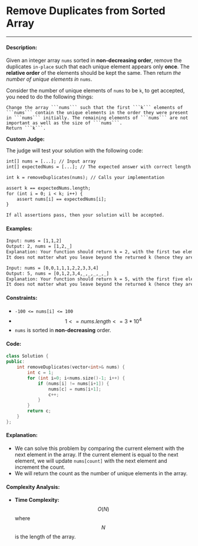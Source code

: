 # Remove Duplicates from Sorted Array

-----

#### Description: 

Given an integer array ```nums``` sorted in **non-decreasing order**, remove the duplicates ```in-place``` such that each unique element appears only **once**. The **relative order** of the elements should be kept the same. Then return _the number of unique elements in_ ```nums```.

Consider the number of unique elements of ```nums``` to be ```k```, to get accepted, you need to do the following things:

    Change the array ```nums``` such that the first ```k``` elements of ```nums``` contain the unique elements in the order they were present in ```nums``` initially. The remaining elements of ```nums``` are not important as well as the size of ```nums```.
    Return ```k```.

**Custom Judge:**

The judge will test your solution with the following code:

```txt
int[] nums = [...]; // Input array
int[] expectedNums = [...]; // The expected answer with correct length

int k = removeDuplicates(nums); // Calls your implementation

assert k == expectedNums.length;
for (int i = 0; i < k; i++) {
    assert nums[i] == expectedNums[i];
}

If all assertions pass, then your solution will be accepted.
```

#### Examples:

```txt
Input: nums = [1,1,2]
Output: 2, nums = [1,2,_]
Explanation: Your function should return k = 2, with the first two elements of nums being 1 and 2 respectively.
It does not matter what you leave beyond the returned k (hence they are underscores).
```

```txt
Input: nums = [0,0,1,1,1,2,2,3,3,4]
Output: 5, nums = [0,1,2,3,4,_,_,_,_,_]
Explanation: Your function should return k = 5, with the first five elements of nums being 0, 1, 2, 3, and 4 respectively.
It does not matter what you leave beyond the returned k (hence they are underscores).
```

#### Constraints: 

- ```-100 <= nums[i] <= 100```
- $$1 <= nums.length <= 3 * 10^4$$
- ```nums``` is sorted in **non-decreasing** order.

#### Code: 

```cpp
class Solution {
public:
    int removeDuplicates(vector<int>& nums) {
        int c = 1;
        for (int i=0; i<nums.size()-1; i++) {
            if (nums[i] != nums[i+1]) {
                nums[c] = nums[i+1];
                c++;
            }
        }
        return c;
    }
};   
```

#### Explanation:

- We can solve this problem by comparing the current element with the next element in the array. If the current element is equal to the next element, we will update ```nums[count]``` with the next element and increment the count.
- We will return the count as the number of unique elements in the array.

#### Complexity Analysis:

- **Time Complexity:** $$O(N)$$ where $$N$$ is the length of the array.